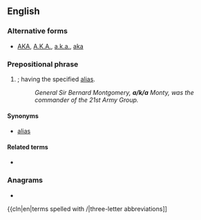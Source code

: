 {{also|Appendix:Variations of "aka"}}
==English==

===Alternative forms===
* [[AKA]], [[A.K.A.]], [[a.k.a.]], [[aka]]

===Prepositional phrase===
{{en-PP}}

# {{initialism of|en|also known as|nodot=1}}; having the specified [[alias]].
#: ''General Sir Bernard Montgomery, '''a/k/a''' Monty, was the commander of the 21st Army Group.''

====Synonyms====
* [[alias]]

====Related terms====
* {{l|en|f/k/a}}

===Anagrams===
* {{anagrams|en|a=aak|aak}}

{{cln|en|terms spelled with /|three-letter abbreviations]]